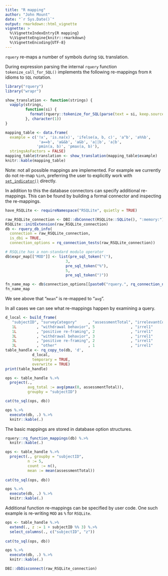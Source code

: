 ```yaml
---
title: "R mapping"
author: "John Mount"
date: "`r Sys.Date()`"
output: rmarkdown::html_vignette
vignette: >
  %\VignetteIndexEntry{R mapping}
  %\VignetteEngine{knitr::rmarkdown}
  %\VignetteEncoding{UTF-8}
---
```


`rquery` re-maps a number of symbols during `SQL` translation.

During expression parsing the internal `rquery` function `tokenize_call_for_SQL()` implements the following re-mappings from `R` idioms to `SQL` notation.

```r
library("rquery")
library("wrapr")

show_translation <- function(strings) {
  vapply(strings,
         function(si) {
           format(rquery::tokenize_for_SQL(parse(text = si, keep.source = FALSE)[[1]], colnames = NULL)$parsed_toks)
         }, character(1))
}

mapping_table <- data.frame(
  example = c('!x', 'is.na(x)', 'ifelse(a, b, c)', 'a^b', 'a%%b', 
               'a==b', 'a&&b', 'a&b', 'a||b', 'a|b', 
              'pmin(a, b)', 'pmax(a, b)'),
  stringsAsFactors = FALSE)
mapping_table$translation <- show_translation(mapping_table$example)
knitr::kable(mapping_table)
```

Note: not all possible mappings are implemented.  For example we currently do not re-map `%in%`, preferring the user to explicitly work with [`set_indicator()`](https://winvector.github.io/rquery/reference/set_indicator.html) directly.

In addition to this the database connectors can specify additional re-mappings. This can be found by building a formal connector and inspecting the re-mappings.

```r
have_RSQLite <- requireNamespace("RSQLite", quietly = TRUE)
```

```r
raw_RSQLite_connection <- DBI::dbConnect(RSQLite::SQLite(), ":memory:")
RSQLite::initExtension(raw_RSQLite_connection)
db <- rquery_db_info(
  connection = raw_RSQLite_connection,
  is_dbi = TRUE,
  connection_options = rq_connection_tests(raw_RSQLite_connection))

# RSQLite has a non-standard modulo operator
db$expr_map[["MOD"]] <- list(pre_sql_token("("),
                           3,
                           pre_sql_token("%"),
                           5,
                           pre_sql_token(")"))

fn_name_map <- db$connection_options[[paste0("rquery.", rq_connection_name(db), ".", "fn_name_map")]]
fn_name_map
```

We see above that "`mean`" is re-mapped to "`avg`".

In all cases we can see what re-mappings happen by examining a query.

```r
d_local <- build_frame(
   "subjectID", "surveyCategory"     , "assessmentTotal", "irrelevantCol1", "irrelevantCol2" |
   1L         , "withdrawal behavior", 5                , "irrel1"        , "irrel2"         |
   1L         , "positive re-framing", 2                , "irrel1"        , "irrel2"         |
   3L         , "withdrawal behavior", 3                , "irrel1"        , "irrel2"         |
   3L         , "positive re-framing", 2                , "irrel1"        , "irrel2"         |
   3L         , "other"              , 1                , "irrel1"        , "irrel2"         )
table_handle <- rq_copy_to(db, 'd',
            d_local,
            temporary = TRUE, 
            overwrite = TRUE)
print(table_handle)

ops <- table_handle %.>% 
  project(., 
          avg_total := avg(pmax(0, assessmentTotal)),
          groupby = "subjectID")

cat(to_sql(ops, db))

ops %.>%
  execute(db, .) %.>%
  knitr::kable(.)
```

The basic mappings are stored in database option structures.

```r
rquery::rq_function_mappings(db) %.>%
  knitr::kable(.)
```

```r
ops <- table_handle %.>% 
  project(., groupby = "subjectID",
          n := 5, 
          count := n(),
          mean := mean(assessmentTotal))
                 
cat(to_sql(ops, db))

ops %.>%
  execute(db, .) %.>%
  knitr::kable(.)
```

Additional function re-mappings can be specified by user code.  One such example is re-writing `MOD` as `%` for `RSQLite`.

```r
ops <- table_handle %.>% 
  extend(., z := 1 + subjectID %% 3) %.>%
  select_columns(., c("subjectID", "z"))
                 
cat(to_sql(ops, db))

ops %.>%
  execute(db, .) %.>%
  knitr::kable(.)
```


```r
DBI::dbDisconnect(raw_RSQLite_connection)
```


